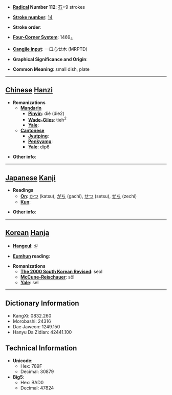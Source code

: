 * '''[[Wiktionary:Chinese radical index| Radical]] Number 112''': [[Wiktionary:Chinese radical index 石|石]]+9 strokes

* '''[[Wiktionary:Chinese total strokes index|Stroke number]]''': [[Wiktionary:Chinese total strokes index 14|14]]

* '''Stroke order''': 

* '''[[Wiktionary:Chinese four corner index|Four-Corner System]]''': 1469<sub>4</sub>

* '''[[Wiktionary:Chinese Cangjie index|Cangjie input]]''': 一口心廿木 (MRPTD)

* '''Graphical Significance and Origin''': 

* '''Common Meaning''': small dish, plate

----

== [[Chinese]] [[Hanzi]] ==

* '''Romanizations'''
** '''[[Mandarin]]'''
*** '''[[Pinyin]]''': dié (die2)
*** '''[[Wade-Giles]]''': tieh<sup>2</sup>
*** '''[[Yale]]''': 
** '''[[Cantonese]]'''
*** '''[[Jyutping]]''':
*** '''[[Penkyamp]]''': 
*** '''[[Yale]]''': dip6

* '''Other info''': 

----

== [[Japanese]] [[Kanji]] ==

* '''Readings'''
** '''[[On]]''': [[かつ]] (katsu), [[がち]] (gachi), [[せつ]] (setsu), [[ぜち]] (zechi)
** '''[[Kun]]''': 

* '''Other info''':  

----

== [[Korean]] [[Hanja]] ==

* '''[[Hangeul]]''': 설

* '''[[Eumhun]] reading''': 

* '''Romanizations'''
** '''[[The 2000 South Korean Revised Romanization|The 2000 South Korean Revised]]''': seol
** '''[[McCune-Reischauer]]''': sŏl
** '''[[Yale]]''': sel

----

== Dictionary Information ==

* KangXi: 0832.260
* Morobashi: 24316
* Dae Jaweon: 1249.150
* Hanyu Da Zidian: 42441.100

== Technical Information ==

* '''Unicode''':
** Hex: 789F
** Decimal: 30879
* '''Big5''':
** Hex: BAD0
** Decimal: 47824